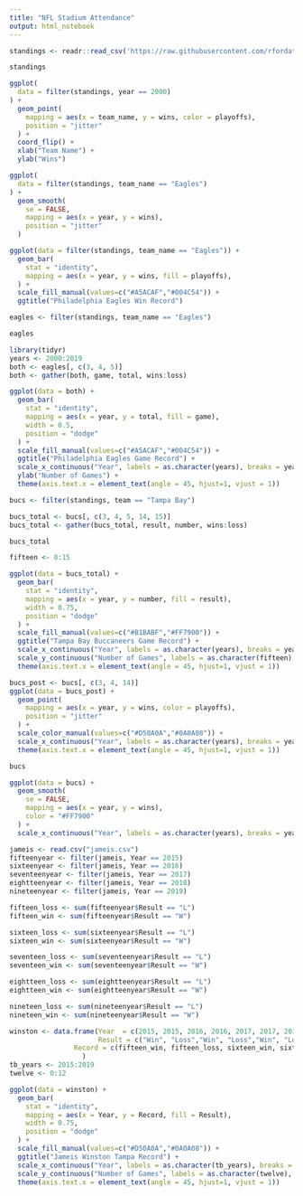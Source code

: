 ```yaml
---
title: "NFL Stadium Attendance"
output: html_notebook
---
```


```r
standings <- readr::read_csv('https://raw.githubusercontent.com/rfordatascience/tidytuesday/master/data/2020/2020-02-04/standings.csv')

standings
```

```r
ggplot(
  data = filter(standings, year == 2000)
) + 
  geom_point(
    mapping = aes(x = team_name, y = wins, color = playoffs),
    position = "jitter"
  ) +
  coord_flip() +
  xlab("Team Name") +
  ylab("Wins")
```

```r
ggplot(
  data = filter(standings, team_name == "Eagles")
) +
  geom_smooth(
    se = FALSE,
    mapping = aes(x = year, y = wins),
    position = "jitter"
  )
```

```r
ggplot(data = filter(standings, team_name == "Eagles")) +
  geom_bar(
    stat = "identity",
    mapping = aes(x = year, y = wins, fill = playoffs),
  ) + 
  scale_fill_manual(values=c("#A5ACAF","#004C54")) + 
  ggtitle("Philadelphia Eagles Win Record")
```

```r
eagles <- filter(standings, team_name == "Eagles")

eagles
```

```r
library(tidyr)
years <- 2000:2019
both <- eagles[, c(3, 4, 5)]
both <- gather(both, game, total, wins:loss)

ggplot(data = both) +
  geom_bar(
    stat = "identity",
    mapping = aes(x = year, y = total, fill = game),
    width = 0.5,
    position = "dodge"
  ) +
  scale_fill_manual(values=c("#A5ACAF","#004C54")) + 
  ggtitle("Philadelphia Eagles Game Record") +
  scale_x_continuous("Year", labels = as.character(years), breaks = years) +
  ylab("Number of Games") +
  theme(axis.text.x = element_text(angle = 45, hjust=1, vjust = 1))
```
```r
bucs <- filter(standings, team == "Tampa Bay")

bucs_total <- bucs[, c(3, 4, 5, 14, 15)]
bucs_total <- gather(bucs_total, result, number, wins:loss)

bucs_total
```
```r
fifteen <- 0:15

ggplot(data = bucs_total) +
  geom_bar(
    stat = "identity",
    mapping = aes(x = year, y = number, fill = result),
    width = 0.75,
    position = "dodge"
  ) +
  scale_fill_manual(values=c("#B1BABF","#FF7900")) + 
  ggtitle("Tampa Bay Buccaneers Game Record") +
  scale_x_continuous("Year", labels = as.character(years), breaks = years) +
  scale_y_continuous("Number of Games", labels = as.character(fifteen), breaks = fifteen) +
  theme(axis.text.x = element_text(angle = 45, hjust=1, vjust = 1))
```

```r
bucs_post <- bucs[, c(3, 4, 14)]
ggplot(data = bucs_post) + 
  geom_point(
    mapping = aes(x = year, y = wins, color = playoffs),
    position = "jitter"
  ) + 
  scale_color_manual(values=c("#D50A0A","#0A0A08")) + 
  scale_x_continuous("Year", labels = as.character(years), breaks = years) +
  theme(axis.text.x = element_text(angle = 45, hjust=1, vjust = 1))
```

```r
bucs
```

```r
ggplot(data = bucs) + 
  geom_smooth(
    se = FALSE,
    mapping = aes(x = year, y = wins),
    color = "#FF7900"
  ) + 
  scale_x_continuous("Year", labels = as.character(years), breaks = years)
```

```r
jameis <- read.csv("jameis.csv")
fifteenyear <- filter(jameis, Year == 2015)
sixteenyear <- filter(jameis, Year == 2016)
seventeenyear <- filter(jameis, Year == 2017)
eightteenyear <- filter(jameis, Year == 2018)
nineteenyear <- filter(jameis, Year == 2019)

fifteen_loss <- sum(fifteenyear$Result == "L")
fifteen_win <- sum(fifteenyear$Result == "W")

sixteen_loss <- sum(sixteenyear$Result == "L")
sixteen_win <- sum(sixteenyear$Result == "W")

seventeen_loss <- sum(seventeenyear$Result == "L")
seventeen_win <- sum(seventeenyear$Result == "W")

eightteen_loss <- sum(eightteenyear$Result == "L")
eightteen_win <- sum(eightteenyear$Result == "W")

nineteen_loss <- sum(nineteenyear$Result == "L")
nineteen_win <- sum(nineteenyear$Result == "W")

winston <- data.frame(Year  = c(2015, 2015, 2016, 2016, 2017, 2017, 2018, 2018, 2019, 2019),
                      Result = c("Win", "Loss","Win", "Loss","Win", "Loss","Win", "Loss","Win", "Loss"),
                Record = c(fifteen_win, fifteen_loss, sixteen_win, sixteen_loss, seventeen_win, seventeen_loss, eightteen_win, eightteen_loss, nineteen_win, nineteen_loss)
                  )
tb_years <- 2015:2019
twelve <- 0:12

ggplot(data = winston) +
  geom_bar(
    stat = "identity",
    mapping = aes(x = Year, y = Record, fill = Result),
    width = 0.75,
    position = "dodge"
  ) +
  scale_fill_manual(values=c("#D50A0A","#0A0A08")) + 
  ggtitle("Jameis Winston Tampa Record") +
  scale_x_continuous("Year", labels = as.character(tb_years), breaks = tb_years) +
  scale_y_continuous("Number of Games", labels = as.character(twelve), breaks = twelve) +
  theme(axis.text.x = element_text(angle = 45, hjust=1, vjust = 1))
```

